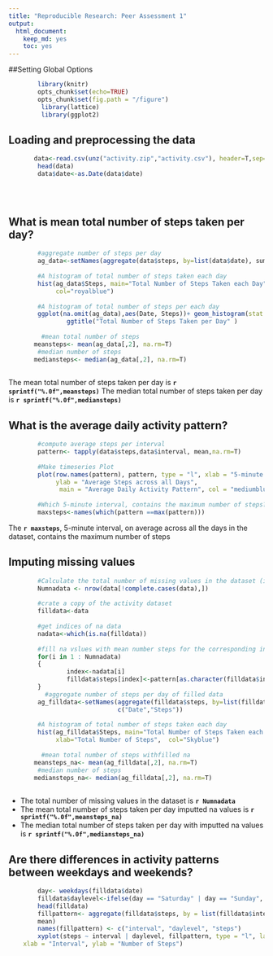 ```yaml
---
title: "Reproducible Research: Peer Assessment 1"
output: 
  html_document:
    keep_md: yes
    toc: yes
---
```

##Setting Global Options
```r
        library(knitr)
        opts_chunk$set(echo=TRUE)
        opts_chunk$set(fig.path = "/figure")
         library(lattice)
         library(ggplot2)
```


## Loading and preprocessing the data

```r
       data<-read.csv(unz("activity.zip","activity.csv"), header=T,sep=",")
        head(data)
        data$date<-as.Date(data$date)
        
        
       
```

## What is mean total number of steps taken per day?
```r
        #aggregate number of steps per day
        ag_data<-setNames(aggregate(data$steps, by=list(data$date), sum, na.omit=T),c("Date","Steps"))
       
        #A histogram of total number of steps taken each day
        hist(ag_data$Steps, main="Total Number of Steps Taken each Day", xlab="Total Number of Steps", 
             col="royalblue")
        
        #A histogram of total number of steps per each day
        ggplot(na.omit(ag_data),aes(Date, Steps))+ geom_histogram(stat = "identity")  + 
                ggtitle("Total Number of Steps Taken per Day" )
        
         #mean total number of steps
       meansteps<- mean(ag_data[,2], na.rm=T)
        #median number of steps
       mediansteps<- median(ag_data[,2], na.rm=T)
        
```
The mean total number of steps taken per day is **`r sprintf("%.0f",meansteps)`**
The median total number of steps taken per day is **`r sprintf("%.0f",mediansteps)`**

## What is the average daily activity pattern?
```r
        #compute average steps per interval
        pattern<- tapply(data$steps,data$interval, mean,na.rm=T)
        
        #Make timeseries Plot
        plot(row.names(pattern), pattern, type = "l", xlab = "5-minute interval", 
             ylab = "Average Steps across all Days", 
              main = "Average Daily Activity Pattern", col = "mediumblue")
        
        #Which 5-minute interval, contains the maximum number of steps?
        maxsteps<-names(which(pattern ==max(pattern)))

```
The **`r maxsteps`**, 5-minute interval, on average across all the days in the dataset, contains the maximum number of steps

## Imputing missing values
```r
        #Calculate the total number of missing values in the dataset (i.e. the total number of rows with NAs)
        Numnadata <- nrow(data[!complete.cases(data),])
        
        #crate a copy of the activity dataset
        filldata<-data
        
        #get indices of na data
        nadata<-which(is.na(filldata))
        
        #fill na vslues with mean number steps for the corresponding interval
        for(i in 1 : Numnadata)
        {
                index<-nadata[i]
                filldata$steps[index]<-pattern[as.character(filldata$interval[index])]
        }
          #aggregate number of steps per day of filled data
        ag_filldata<-setNames(aggregate(filldata$steps, by=list(filldata$date), sum, na.omit=T),
                              c("Date","Steps"))
       
        #A histogram of total number of steps taken each day
        hist(ag_filldata$Steps, main="Total Number of Steps Taken each Day with Filled NAs", 
             xlab="Total Number of Steps",  col="Skyblue")
        
         #mean total number of steps withfilled na
       meansteps_na<- mean(ag_filldata[,2], na.rm=T)
        #median number of steps
       mediansteps_na<- median(ag_filldata[,2], na.rm=T)
        
```
- The total number of missing values in the dataset is **`r Numnadata` **
- The mean total number of steps taken per day imputted na values is **`r sprintf("%.0f",meansteps_na)`**
- The median total number of steps taken per day with imputted na values is **`r sprintf("%.0f",mediansteps_na)`**

## Are there differences in activity patterns between weekdays and weekends?


```r
        day<- weekdays(filldata$date)
        filldata$daylevel<-ifelse(day == "Saturday" | day == "Sunday", "Weekend", "Weekday")
        head(filldata)
        fillpattern<- aggregate(filldata$steps, by = list(filldata$interval, filldata$daylevel), 
        mean)
        names(fillpattern) <- c("interval", "daylevel", "steps")
        xyplot(steps ~ interval | daylevel, fillpattern, type = "l", layout = c(1, 2), 
    xlab = "Interval", ylab = "Number of Steps")

```
